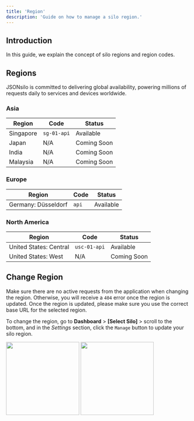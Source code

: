 ```yaml
---
title: 'Region'
description: 'Guide on how to manage a silo region.'
---
```


## Introduction

In this guide, we explain the concept of silo regions and region codes.

## Regions

JSONsilo is committed to delivering global availability, powering millions of requests daily to services and devices worldwide.

### Asia
| Region        | Code | Status       |
|---------------|------|--------------|
| Singapore     | `sg-01-api`   | Available    |
| Japan         | N/A   | Coming Soon  |
| India         | N/A   | Coming Soon  |
| Malaysia      | N/A   | Coming Soon  |

### Europe
| Region        | Code | Status       |
|---------------|------|--------------|
| Germany: Düsseldorf | `api` | Available |

### North America
| Region        | Code | Status       |
|---------------|------|--------------|
| United States: Central | `usc-01-api` | Available |
| United States: West    |  N/A    | Coming Soon |

## Change Region

<Warning>Make sure there are no active requests from the application when changing the region. Otherwise, you will receive a `404` error once the region is updated.</Warning>
<Warning>Once the region is updated, please make sure you use the correct base URL for the selected region.</Warning>

To change the region, go to **Dashboard** > **[Select Silo]** > scroll to the bottom, and in the *Settings* section, click the `Manage` button to update your silo region.

<img className="rounded" height="200" src="/images/manage-silo/region.png" />

<img className="rounded" height="200" src="/images/view-silo/silo-setting-1.png" />